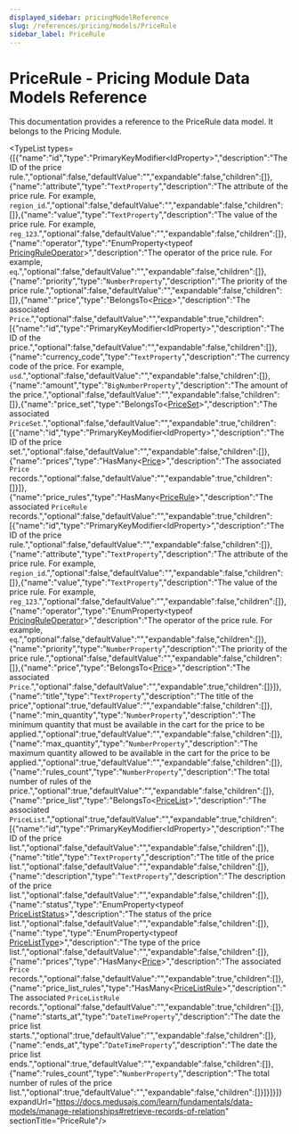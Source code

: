 ```yaml
---
displayed_sidebar: pricingModelReference
slug: /references/pricing/models/PriceRule
sidebar_label: PriceRule
---
```



# PriceRule - Pricing Module Data Models Reference

This documentation provides a reference to the PriceRule data model. It belongs to the Pricing Module.

<SourceCodeLink link="https://github.com/medusajs/medusa/blob/61a25dd07370282cad1dea30e13c3090ebea4f1b/packages/modules/pricing/src/models/price-rule.ts#L4" />

<TypeList types={[{"name":"id","type":"PrimaryKeyModifier&#60;IdProperty&#62;","description":"The ID of the price rule.","optional":false,"defaultValue":"","expandable":false,"children":[]},{"name":"attribute","type":"`TextProperty`","description":"The attribute of the price rule. For example, `region_id`.","optional":false,"defaultValue":"","expandable":false,"children":[]},{"name":"value","type":"`TextProperty`","description":"The value of the price rule. For example, `reg_123`.","optional":false,"defaultValue":"","expandable":false,"children":[]},{"name":"operator","type":"EnumProperty&#60;typeof [PricingRuleOperator](../../../utils/PricingUtils/enums/utils.PricingUtils.PricingRuleOperator/page.mdx)&#62;","description":"The operator of the price rule. For example, `eq`.","optional":false,"defaultValue":"","expandable":false,"children":[]},{"name":"priority","type":"`NumberProperty`","description":"The priority of the price rule.","optional":false,"defaultValue":"","expandable":false,"children":[]},{"name":"price","type":"BelongsTo&#60;[Price](../pricing_models.Price/page.mdx)&#62;","description":"The associated `Price`.","optional":false,"defaultValue":"","expandable":true,"children":[{"name":"id","type":"PrimaryKeyModifier&#60;IdProperty&#62;","description":"The ID of the price.","optional":false,"defaultValue":"","expandable":false,"children":[]},{"name":"currency_code","type":"`TextProperty`","description":"The currency code of the price. For example, `usd`.","optional":false,"defaultValue":"","expandable":false,"children":[]},{"name":"amount","type":"`BigNumberProperty`","description":"The amount of the price.","optional":false,"defaultValue":"","expandable":false,"children":[]},{"name":"price_set","type":"BelongsTo&#60;[PriceSet](../pricing_models.PriceSet/page.mdx)&#62;","description":"The associated `PriceSet`.","optional":false,"defaultValue":"","expandable":true,"children":[{"name":"id","type":"PrimaryKeyModifier&#60;IdProperty&#62;","description":"The ID of the price set.","optional":false,"defaultValue":"","expandable":false,"children":[]},{"name":"prices","type":"HasMany&#60;[Price](../pricing_models.Price/page.mdx)&#62;","description":"The associated `Price` records.","optional":false,"defaultValue":"","expandable":true,"children":[]}]},{"name":"price_rules","type":"HasMany&#60;[PriceRule](./page.mdx)&#62;","description":"The associated `PriceRule` records.","optional":false,"defaultValue":"","expandable":true,"children":[{"name":"id","type":"PrimaryKeyModifier&#60;IdProperty&#62;","description":"The ID of the price rule.","optional":false,"defaultValue":"","expandable":false,"children":[]},{"name":"attribute","type":"`TextProperty`","description":"The attribute of the price rule. For example, `region_id`.","optional":false,"defaultValue":"","expandable":false,"children":[]},{"name":"value","type":"`TextProperty`","description":"The value of the price rule. For example, `reg_123`.","optional":false,"defaultValue":"","expandable":false,"children":[]},{"name":"operator","type":"EnumProperty&#60;typeof [PricingRuleOperator](../../../utils/PricingUtils/enums/utils.PricingUtils.PricingRuleOperator/page.mdx)&#62;","description":"The operator of the price rule. For example, `eq`.","optional":false,"defaultValue":"","expandable":false,"children":[]},{"name":"priority","type":"`NumberProperty`","description":"The priority of the price rule.","optional":false,"defaultValue":"","expandable":false,"children":[]},{"name":"price","type":"BelongsTo&#60;[Price](../pricing_models.Price/page.mdx)&#62;","description":"The associated `Price`.","optional":false,"defaultValue":"","expandable":true,"children":[]}]},{"name":"title","type":"`TextProperty`","description":"The title of the price","optional":true,"defaultValue":"","expandable":false,"children":[]},{"name":"min_quantity","type":"`NumberProperty`","description":"The minimum quantity that must be available in the cart for the price to be applied.","optional":true,"defaultValue":"","expandable":false,"children":[]},{"name":"max_quantity","type":"`NumberProperty`","description":"The maximum quantity allowed to be available in the cart for the price to be applied.","optional":true,"defaultValue":"","expandable":false,"children":[]},{"name":"rules_count","type":"`NumberProperty`","description":"The total number of rules of the price.","optional":true,"defaultValue":"","expandable":false,"children":[]},{"name":"price_list","type":"BelongsTo&#60;[PriceList](../pricing_models.PriceList/page.mdx)&#62;","description":"The associated `PriceList`.","optional":true,"defaultValue":"","expandable":true,"children":[{"name":"id","type":"PrimaryKeyModifier&#60;IdProperty&#62;","description":"The ID of the price list.","optional":false,"defaultValue":"","expandable":false,"children":[]},{"name":"title","type":"`TextProperty`","description":"The title of the price list.","optional":false,"defaultValue":"","expandable":false,"children":[]},{"name":"description","type":"`TextProperty`","description":"The description of the price list.","optional":false,"defaultValue":"","expandable":false,"children":[]},{"name":"status","type":"EnumProperty&#60;typeof [PriceListStatus](../../../utils/PricingUtils/enums/utils.PricingUtils.PriceListStatus/page.mdx)&#62;","description":"The status of the price list.","optional":false,"defaultValue":"","expandable":false,"children":[]},{"name":"type","type":"EnumProperty&#60;typeof [PriceListType](../../../utils/PricingUtils/enums/utils.PricingUtils.PriceListType/page.mdx)&#62;","description":"The type of the price list.","optional":false,"defaultValue":"","expandable":false,"children":[]},{"name":"prices","type":"HasMany&#60;[Price](../pricing_models.Price/page.mdx)&#62;","description":"The associated `Price` records.","optional":false,"defaultValue":"","expandable":true,"children":[]},{"name":"price_list_rules","type":"HasMany&#60;[PriceListRule](../pricing_models.PriceListRule/page.mdx)&#62;","description":"The associated `PriceListRule` records.","optional":false,"defaultValue":"","expandable":true,"children":[]},{"name":"starts_at","type":"`DateTimeProperty`","description":"The date the price list starts.","optional":true,"defaultValue":"","expandable":false,"children":[]},{"name":"ends_at","type":"`DateTimeProperty`","description":"The date the price list ends.","optional":true,"defaultValue":"","expandable":false,"children":[]},{"name":"rules_count","type":"`NumberProperty`","description":"The total number of rules of the price list.","optional":true,"defaultValue":"","expandable":false,"children":[]}]}]}]} expandUrl="https://docs.medusajs.com/learn/fundamentals/data-models/manage-relationships#retrieve-records-of-relation" sectionTitle="PriceRule"/>
